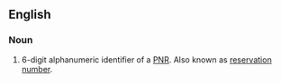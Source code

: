 ==English==

===Noun===
{{en-noun|head=[[record]] [[locator]]}}
# {{lb|en|aviation/travel}} 6-digit alphanumeric identifier of a [[PNR]]. Also known as [[reservation number]].